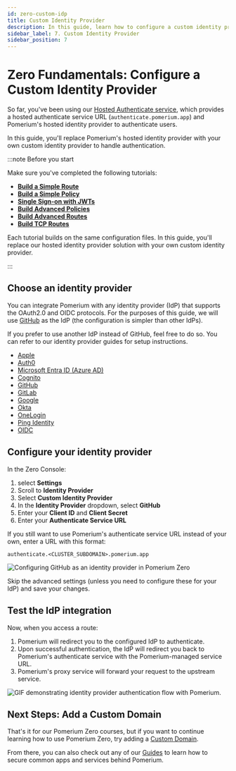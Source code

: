 ```yaml
---
id: zero-custom-idp
title: Custom Identity Provider
description: In this guide, learn how to configure a custom identity provider in the Zero Console.
sidebar_label: 7. Custom Identity Provider
sidebar_position: 7
---
```


# Zero Fundamentals: Configure a Custom Identity Provider

So far, you've been using our [Hosted Authenticate service](/docs/capabilities/hosted-authenticate-service), which provides a hosted authenticate service URL (`authenticate.pomerium.app`) and Pomerium's hosted identity provider to authenticate users.

In this guide, you'll replace Pomerium's hosted identity provider with your own custom identity provider to handle authentication.

:::note Before you start

Make sure you've completed the following tutorials:

- [**Build a Simple Route**](/docs/get-started/fundamentals/zero-build-routes)
- [**Build a Simple Policy**](/docs/get-started/fundamentals/zero-build-policies)
- [**Single Sign-on with JWTs**](/docs/get-started/fundamentals/zero-single-sign-on)
- [**Build Advanced Policies**](/docs/get-started/fundamentals/zero-advanced-policies)
- [**Build Advanced Routes**](/docs/get-started/fundamentals/zero-advanced-routes)
- [**Build TCP Routes**](/docs/get-started/fundamentals/zero-tcp-routes)

Each tutorial builds on the same configuration files. In this guide, you'll replace our hosted identity provider solution with your own custom identity provider.

:::

## Choose an identity provider

You can integrate Pomerium with any identity provider (IdP) that supports the OAuth2.0 and OIDC protocols. For the purposes of this guide, we will use [GitHub](/docs/integrations/github) as the IdP (the configuration is simpler than other IdPs).

If you prefer to use another IdP instead of GitHub, feel free to do so. You can refer to our identity provider guides for setup instructions.

- [Apple](/docs/integrations/apple)
- [Auth0](/docs/integrations/auth0)
- [Microsoft Entra ID (Azure AD)](/docs/integrations/azure)
- [Cognito](/docs/integrations/cognito)
- [GitHub](/docs/integrations/github)
- [GitLab](/docs/integrations/gitlab)
- [Google](/docs/integrations/google)
- [Okta](/docs/integrations/okta)
- [OneLogin](/docs/integrations/one-login)
- [Ping Identity](/docs/integrations/ping)
- [OIDC](/docs/integrations/oidc)

## Configure your identity provider

In the Zero Console:

1. select **Settings**
1. Scroll to **Identity Provider**
1. Select **Custom Identity Provider**
1. In the **Identity Provider** dropdown, select **GitHub**
1. Enter your **Client ID** and **Client Secret**
1. Enter your **Authenticate Service URL**

If you still want to use Pomerium's authenticate service URL instead of your own, enter a URL with this format:

`authenticate.<CLUSTER_SUBDOMAIN>.pomerium.app`

![Configuring GitHub as an identity provider in Pomerium Zero](./img/zero-idp/zero-idp-settings.png)

Skip the advanced settings (unless you need to configure these for your IdP) and save your changes.

## Test the IdP integration

Now, when you access a route:

1. Pomerium will redirect you to the configured IdP to authenticate.
1. Upon successful authentication, the IdP will redirect you back to Pomerium's authenticate service with the Pomerium-managed service URL.
1. Pomerium's proxy service will forward your request to the upstream service.

![GIF demonstrating identity provider authentication flow with Pomerium.](./img/zero-idp/idp-flow.gif)

## Next Steps: Add a Custom Domain

That's it for our Pomerium Zero courses, but if you want to continue learning how to use Pomerium Zero, try adding a [Custom Domain](/docs/capabilities/custom-domains).

From there, you can also check out any of our [Guides](/docs/guides) to learn how to secure common apps and services behind Pomerium.
